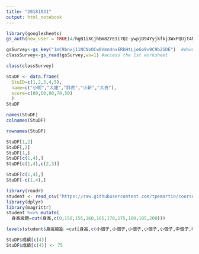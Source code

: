```yaml
---
title: "20181031"
output: html_notebook
---
```


```r
library(googlesheets)
gs_auth(new_user = TRUE)4/hgB1iXCjhBm8ZrEIi7QI-ywpjD94Yyjkfkj3WxPQUjt4Nhnh7p-VPCM
```
```r
gsSurvey<-gs_key("1mC9bnxj11NCNoOCw0Vmn4nxERbHtLjeGo9v9C9b2GDE")  #download sheet information as an object
classSurvey<-gs_read(gsSurvey,ws=1) #access the 1st worksheet
```
```r
class(classSurvey)
```
```r
StuDF <- data.frame(
  StuID=c(1,2,3,4,5),
  name=c("小明","大雄","胖虎","小新","大白"),
  score=c(80,60,90,70,50)
  )
StuDF 
```
```r
names(StuDF) 
colnames(StuDF)
```
```r
rownames(StuDF)
```
```r
StuDF[1,2]
StuDF[,2]
StuDF[1,]
StuDF[c(1,4),]
StuDF[c(1,4),c(2,3)]
```
```r
StuDF[c(1,4),]
StuDF[-c(1,4),]
```

```r
library(readr)
student <- read_csv("https://raw.githubusercontent.com/tpemartin/course-107-1-programming-for-data-science/master/data/student.csv")
library(dplyr)
library(magrittr)
student %<>% mutate(
  身高級距=cut(身高,c(0,150,155,160,165,170,175,180,185,200)))
```
```r
levels(student$身高級距 =cut[身高,c(小個子,小個子,小個子,小個子,小個子,中個子,中個子,高個子,高個子)])
```
```r
StuDF$成績[c(4)]
StuDF$成績[c(4)] <- 75
```

